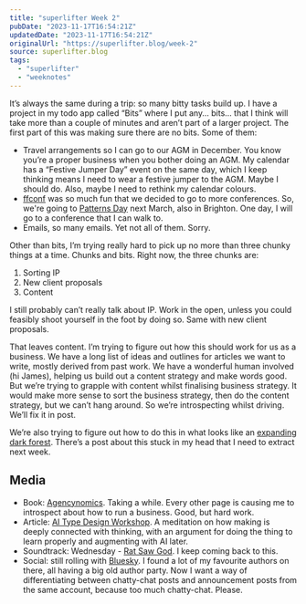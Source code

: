 ```yaml
---
title: "superlifter Week 2"
pubDate: "2023-11-17T16:54:21Z"
updatedDate: "2023-11-17T16:54:21Z"
originalUrl: "https://superlifter.blog/week-2"
source: superlifter.blog
tags:
  - "superlifter"
  - "weeknotes"
---
```


It’s always the same during a trip: so many bitty tasks build up. I have a project in my todo app called “Bits” where I put any… bits… that I think will take more than a couple of minutes and aren’t part of a larger project. The first part of this was making sure there are no bits. Some of them:

- Travel arrangements so I can go to our AGM in December. You know you’re a proper business when you bother doing an AGM. My calendar has a “Festive Jumper Day” event on the same day, which I keep thinking means I need to wear a festive jumper to the AGM. Maybe I should do. Also, maybe I need to rethink my calendar colours.
- [ffconf](https://2023.ffconf.org/) was so much fun that we decided to go to more conferences. So, we're going to [Patterns Day](https://patternsday.com/) next March, also in Brighton. One day, I will go to a conference that I can walk to.
- Emails, so many emails. Yet not all of them. Sorry.

Other than bits, I’m trying really hard to pick up no more than three chunky things at a time. Chunks and bits. Right now, the three chunks are:

1. Sorting IP
2. New client proposals
3. Content

I still probably can’t really talk about IP. Work in the open, unless you could feasibly shoot yourself in the foot by doing so. Same with new client proposals.

That leaves content. I’m trying to figure out how this should work for us as a business. We have a long list of ideas and outlines for articles we want to write, mostly derived from past work. We have a wonderful human involved (hi James), helping us build out a content strategy and make words good. But we’re trying to grapple with content whilst finalising business strategy. It would make more sense to sort the business strategy, then do the content strategy, but we can’t hang around. So we’re introspecting whilst driving. We’ll fix it in post.

We’re also trying to figure out how to do this in what looks like an [expanding dark forest](https://maggieappleton.com/ai-dark-forest). There’s a post about this stuck in my head that I need to extract next week.

## Media

- Book: [Agencynomics](https://www.cact.us/agencynomics-the-book). Taking a while. Every other page is causing me to introspect about how to run a business. Good, but hard work.
- Article: [AI Type Design Workshop](https://flexiblevisualsystems.info/resources/ai-type-design-workshop/). A meditation on how making is deeply connected with thinking, with an argument for doing the thing to learn properly and augmenting with AI later.
- Soundtrack: Wednesday - [Rat Saw God](https://pitchfork.com/reviews/albums/wednesday-rat-saw-god/). I keep coming back to this.
- Social: still rolling with [Bluesky](https://bsky.app/profile/anglepoised.com). I found a lot of my favourite authors on there, all having a big old author party. Now I want a way of differentiating between chatty-chat posts and announcement posts from the same account, because too much chatty-chat. Please.
